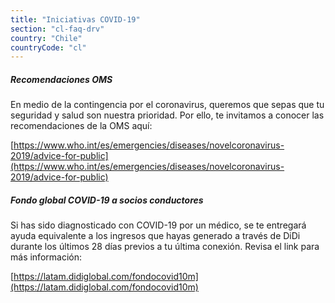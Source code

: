 ```yaml
---
title: "Iniciativas COVID-19"
section: "cl-faq-drv"
country: "Chile"
countryCode: "cl"
---
```


##### Recomendaciones OMS

En medio de la contingencia por el coronavirus, queremos que sepas que tu seguridad y salud son nuestra prioridad. Por ello, te invitamos a conocer las recomendaciones de la OMS aquí:

[https://www.who.int/es/emergencies/diseases/novelcoronavirus-2019/advice-for-public](https://www.who.int/es/emergencies/diseases/novelcoronavirus-2019/advice-for-public)

##### Fondo global COVID-19 a socios conductores

Si has sido diagnosticado con COVID-19 por un médico, se te entregará ayuda equivalente a los ingresos que hayas generado a través de DiDi durante los últimos 28 días previos a tu última conexión. Revisa el link para más información:

[https://latam.didiglobal.com/fondocovid10m](https://latam.didiglobal.com/fondocovid10m)
